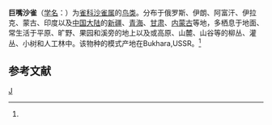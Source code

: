{{Speciesbox
| taxon = Rhodopechys obsoleta
| status = LC
| status_system = IUCN3.1
| status_ref = <ref>{{IUCN|id=22720532 |title=''Rhodopechys obsoletus'' |assessor=BirdLife International |assessor-link=BirdLife International |version=2013.2 |year=2012 |accessdate=26 November 2013}}</ref>
| image = RhodopechysObsoleta.jpg
| binomial_authority = (Lichenstein)<ref name='id4321'>{{cite web| url =http://www.bioinfo.cn/db05/BjdwSpecies.php?action=view&id=4321| title =巨嘴沙雀| work =《中国动物物种编目数据库》| publisher =中国科学院微生物研究所| author =中国科学院动物研究所| accessdate =2009-04-04| deadurl =yes| archiveurl =https://web.archive.org/web/20160305020958/http://www.bioinfo.cn/db05/BjdwSpecies.php?action=view&id=4321| archivedate =2016-03-05}}</ref>
}}

'''巨嘴沙雀'''（[[学名|学名]]：{{lang|la|''Rhodopechys obsoleta''}}）为[[雀科|雀科]][[沙雀属|沙雀属]]的[[鸟类|鸟类]]。分布于俄罗斯、伊朗、阿富汗、伊拉克、蒙古、印度以及[[中国大陆|中国大陆]]的[[新疆|新疆]]、[[青海|青海]]、[[甘肃|甘肃]]、[[内蒙古|内蒙古]]等地，多栖息于地面、常生活于平原、旷野、果园和溪旁的地上以及或高原、山麓、山谷等的柳丛、灌丛、小树和人工林中。该物种的模式产地在Bukhara,USSR。<ref name='id4321'/>

== 参考文献 ==
{{reflist}}
{{Taxonbar|from=Q900715}}

[[Category:沙雀属|J]]


{{雀形目小作品}}